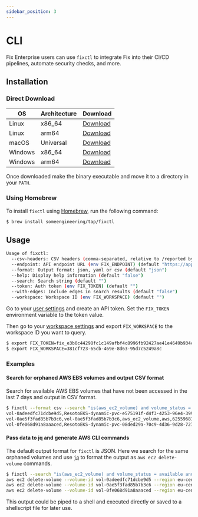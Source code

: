 ```yaml
---
sidebar_position: 3
---
```


# CLI

Fix Enterprise users can use `fixctl` to integrate Fix into their CI/CD pipelines, automate security checks, and more.

## Installation

### Direct Download

| OS      | Architecture | Download                                                                                                     |
| ------- | ------------ | ------------------------------------------------------------------------------------------------------------ |
| Linux   | x86_64       | [Download](https://github.com/someengineering/fixctl/releases/download/0.0.8/fixctl-linux-amd64-0.0.8)       |
| Linux   | arm64        | [Download](https://github.com/someengineering/fixctl/releases/download/0.0.8/fixctl-linux-arm64-0.0.8)       |
| macOS   | Universal    | [Download](https://github.com/someengineering/fixctl/releases/download/0.0.8/fixctl-macos-universal-0.0.8)   |
| Windows | x86_64       | [Download](https://github.com/someengineering/fixctl/releases/download/0.0.8/fixctl-windows-amd64-0.0.8.exe) |
| Windows | arm64        | [Download](https://github.com/someengineering/fixctl/releases/download/0.0.8/fixctl-windows-arm64-0.0.8.exe) |

Once downloaded make the binary executable and move it to a directory in your `PATH`.

### Using Homebrew

To install `fixctl` using [Homebrew](https://brew.sh/), run the following command:

```bash
$ brew install someengineering/tap/fixctl
```

## Usage

```bash
Usage of fixctl:
  --csv-headers: CSV headers (comma-separated, relative to /reported by default) (default "id,name,kind,/ancestors.cloud.reported.id,/ancestors.account.reported.id,/ancestors.region.reported.id")
  --endpoint: API endpoint URL (env FIX_ENDPOINT) (default "https://app.fix.security")
  --format: Output format: json, yaml or csv (default "json")
  --help: Display help information (default "false")
  --search: Search string (default "")
  --token: Auth token (env FIX_TOKEN) (default "")
  --with-edges: Include edges in search results (default "false")
  --workspace: Workspace ID (env FIX_WORKSPACE) (default "")
```

Go to your [user settings](https://app.fix.security/user-settings) and create an API token. Set the `FIX_TOKEN` environment variable to the token value.

Then go to your [workspace settings](https://app.fix.security/workspace-settings) and export `FIX_WORKSPACE` to the workspace ID you want to query.

```bash title="Example export commands"
$ export FIX_TOKEN=fix_e3b0c44298fc1c149afbf4c8996fb92427ae41e4649b934ca495991b7852b855
$ export FIX_WORKSPACE=381cf723-65cb-469e-8d63-95d7c5249a8c
```

### Examples

#### Search for orphaned AWS EBS volumes and output CSV format

Search for available AWS EBS volumes that have not been accessed in the last 7 days and output in CSV format.

```bash
$ fixctl --format csv --search "is(aws_ec2_volume) and volume_status = available and last_access > 7d"
vol-0adeedfc71dcbe9d5,ResotoEKS-dynamic-pvc-e575191f-d4f3-4253-96e4-399ded05bf14,aws_ec2_volume,aws,752466027617,eu-central-1
vol-0ae5f3fad85b7b3c6,vol-0ae5f3fad85b7b3c6,aws_ec2_volume,aws,625596817853,eu-central-1
vol-0fe068d91a8aaaced,ResotoEKS-dynamic-pvc-08ded29a-70c9-4d36-9d28-727140850d96,aws_ec2_volume,aws,752466027617,eu-central-1
```

#### Pass data to jq and generate AWS CLI commands

The default output format for `fixctl` is JSON. Here we search for the same orphaned volumes and use [`jq`](https://jqlang.github.io/jq/) to format the output as `aws ec2 delete-volume` commands.

```bash
$ fixctl --search "is(aws_ec2_volume) and volume_status = available and last_access > 30d" | jq -r '. | "aws ec2 delete-volume --volume-id \(.reported.id) --region \(.ancestors.region.reported.id) --profile \(.ancestors.account.reported.id)"'
aws ec2 delete-volume --volume-id vol-0adeedfc71dcbe9d5 --region eu-central-1 --profile 752466027617
aws ec2 delete-volume --volume-id vol-0ae5f3fad85b7b3c6 --region eu-central-1 --profile 625596817853
aws ec2 delete-volume --volume-id vol-0fe068d91a8aaaced --region eu-central-1 --profile 752466027617
```

This output could be piped to a shell and executed directly or saved to a shellscript file for later use.
